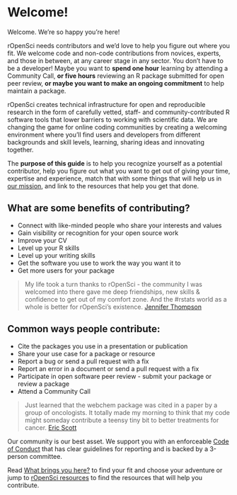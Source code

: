 # Welcome! {#welcome}

Welcome. We’re so happy you’re here!

rOpenSci needs contributors and we’d love to help you figure out where you fit. We welcome code and non-code contributions from novices, experts, and those in between, at any career stage in any sector. You don’t have to be a developer! Maybe you want to **spend one hour** learning by attending a Community Call, **or five hours** reviewing an R package submitted for open peer review, **or maybe you want to make an ongoing commitment** to help maintain a package.

rOpenSci creates technical infrastructure for open and reproducible research in the form of carefully vetted, staff- and community-contributed R software tools that lower barriers to working with scientific data. We are changing the game for online coding communities by creating a welcoming environment where you’ll find users and developers from different backgrounds and skill levels, learning, sharing ideas and innovating together.

The **purpose of this guide** is to help you recognize yourself as a potential contributor, help you figure out what you want to get out of giving your time, expertise and experience, match that with some things that will help us in [our mission](https://ropensci.org/about/), and link to the resources that help you get that done. 

## What are some benefits of contributing? {#benefits}

*   Connect with like-minded people who share your interests and values
*   Gain visibility or recognition for your open source work
*   Improve your CV
*   Level up your R skills
*   Level up your writing skills
*   Get the software you use to work the way you want it to 
*   Get more users for your package

> My life took a turn thanks to rOpenSci - the community I was welcomed into there gave me deep friendships, new skills & confidence to get out of my comfort zone. And the #rstats world as a whole is better for rOpenSci’s existence. [Jennifer Thompson](https://twitter.com/jent103/status/1232460524031545344)


## Common ways people contribute:

*   Cite the packages you use in a presentation or publication
*   Share your use case for a package or resource
*   Report a bug or send a pull request with a fix
*   Report an error in a document or send a pull request with a fix
*   Participate in open software peer review - submit your package or review a package
*   Attend a Community Call

> Just learned that the webchem package was cited in a paper by a group of oncologists. It totally made my morning to think that my code might someday contribute a teensy tiny bit to better treatments for cancer.  [Eric Scott](https://twitter.com/LeafyEricScott/status/1273605411577442304)

Our community is our best asset. We support you with an enforceable [Code of Conduct](https://ropensci.org/code-of-conduct/) that has clear guidelines for reporting and is backed by a 3-person committee. 

Read [What brings you here?](#motivations) to find your fit and choose your adventure or jump to [rOpenSci resources](#resources) to find the resources that will help you contribute. 